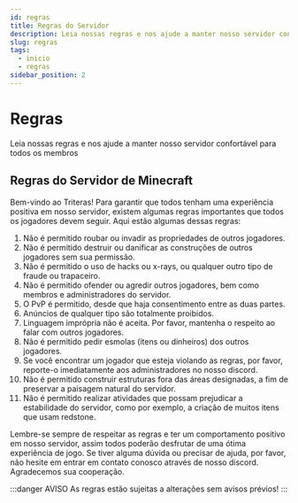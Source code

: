 ```yaml
---
id: regras
title: Regras do Servidor
description: Leia nossas regras e nos ajude a manter nosso servidor confortável para todos os membros
slug: regras
tags:
  - inicio
  - regras
sidebar_position: 2
---
```


# Regras

Leia nossas regras e nos ajude a manter nosso servidor confortável para todos os membros

## Regras do Servidor de Minecraft

Bem-vindo ao Triteras! Para garantir que todos tenham uma experiência positiva em nosso servidor, existem algumas regras importantes que todos os jogadores devem seguir. Aqui estão algumas dessas regras:

1. Não é permitido roubar ou invadir as propriedades de outros jogadores.
2. Não é permitido destruir ou danificar as construções de outros jogadores sem sua permissão.
3. Não é permitido o uso de hacks ou x-rays, ou qualquer outro tipo de fraude ou trapaceiro.
4. Não é permitido ofender ou agredir outros jogadores, bem como membros e administradores do servidor.
5. O PvP é permitido, desde que haja consentimento entre as duas partes.
6. Anúncios de qualquer tipo são totalmente proibidos.
7. Linguagem imprópria não é aceita. Por favor, mantenha o respeito ao falar com outros jogadores.
8. Não é permitido pedir esmolas (itens ou dinheiros) dos outros jogadores.
9. Se você encontrar um jogador que esteja violando as regras, por favor, reporte-o imediatamente aos administradores no nosso discord.
10. Não é permitido construir estruturas fora das áreas designadas, a fim de preservar a paisagem natural do servidor.
11. Não é permitido realizar atividades que possam prejudicar a estabilidade do servidor, como por exemplo, a criação de muitos itens que usam redstone.

Lembre-se sempre de respeitar as regras e ter um comportamento positivo em nosso servidor, assim todos poderão desfrutar de uma ótima experiência de jogo. Se tiver alguma dúvida ou precisar de ajuda, por favor, não hesite em entrar em contato conosco através de nosso discord. Agradecemos sua cooperação.

:::danger AVISO
As regras estão sujeitas a alterações sem avisos prévios!
:::

